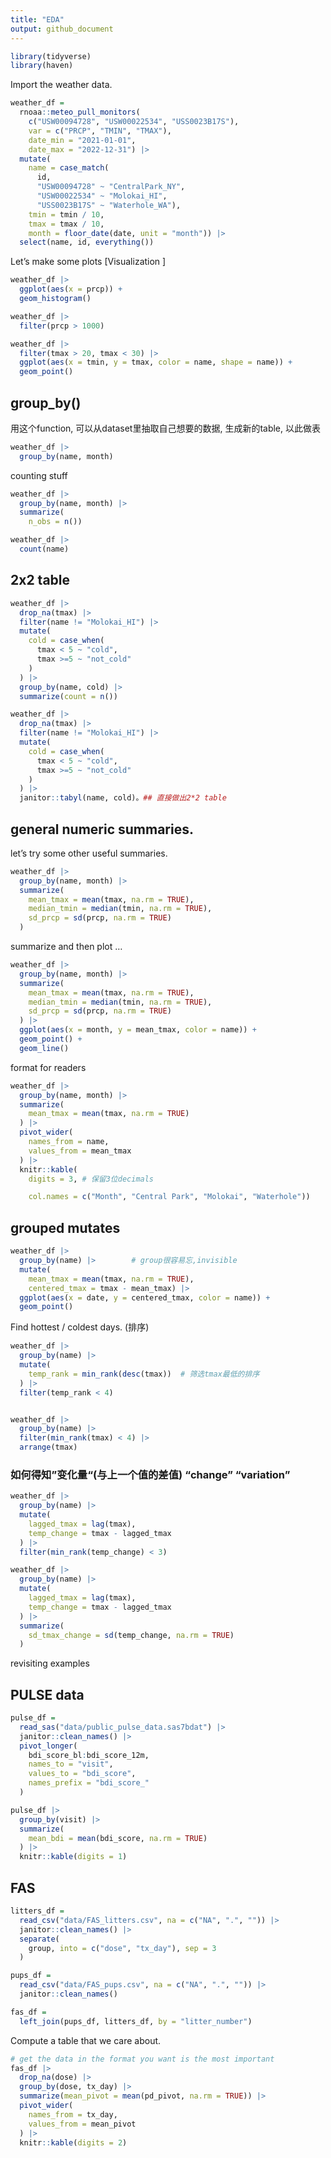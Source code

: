 ```yaml
---
title: "EDA"
output: github_document
---
```


```r
library(tidyverse)
library(haven)
```

Import the weather data.

```r
weather_df = 
  rnoaa::meteo_pull_monitors(
    c("USW00094728", "USW00022534", "USS0023B17S"),
    var = c("PRCP", "TMIN", "TMAX"), 
    date_min = "2021-01-01",
    date_max = "2022-12-31") |>
  mutate(
    name = case_match(
      id, 
      "USW00094728" ~ "CentralPark_NY", 
      "USW00022534" ~ "Molokai_HI",
      "USS0023B17S" ~ "Waterhole_WA"),
    tmin = tmin / 10,
    tmax = tmax / 10,
    month = floor_date(date, unit = "month")) |>
  select(name, id, everything())
```

Let's make some plots [Visualization ]

```r
weather_df |> 
  ggplot(aes(x = prcp)) +
  geom_histogram()
```

```r
weather_df |> 
  filter(prcp > 1000)
```


```r
weather_df |> 
  filter(tmax > 20, tmax < 30) |> 
  ggplot(aes(x = tmin, y = tmax, color = name, shape = name)) + 
  geom_point()
```


## group_by() 
用这个function, 可以从dataset里抽取自己想要的数据, 生成新的table, 以此做表

```r
weather_df |> 
  group_by(name, month)
```


counting stuff

```r
weather_df |> 
  group_by(name, month) |> 
  summarize(
    n_obs = n())
```

```r
weather_df |> 
  count(name)
```



## 2x2 table

```r
weather_df |> 
  drop_na(tmax) |> 
  filter(name != "Molokai_HI") |> 
  mutate(
    cold = case_when(
      tmax < 5 ~ "cold",
      tmax >=5 ~ "not_cold"
    )
  ) |> 
  group_by(name, cold) |> 
  summarize(count = n())

weather_df |> 
  drop_na(tmax) |> 
  filter(name != "Molokai_HI") |> 
  mutate(
    cold = case_when(
      tmax < 5 ~ "cold",
      tmax >=5 ~ "not_cold"
    )
  ) |> 
  janitor::tabyl(name, cold)。## 直接做出2*2 table
```

## general numeric summaries.

let's try some other useful summaries.

```r
weather_df |> 
  group_by(name, month) |> 
  summarize(
    mean_tmax = mean(tmax, na.rm = TRUE),
    median_tmin = median(tmin, na.rm = TRUE),
    sd_prcp = sd(prcp, na.rm = TRUE)
  )
```

summarize and then plot ...

```r
weather_df |> 
  group_by(name, month) |> 
  summarize(
    mean_tmax = mean(tmax, na.rm = TRUE),
    median_tmin = median(tmin, na.rm = TRUE),
    sd_prcp = sd(prcp, na.rm = TRUE)
  ) |> 
  ggplot(aes(x = month, y = mean_tmax, color = name)) + 
  geom_point() + 
  geom_line()
```


format for readers

```r
weather_df |> 
  group_by(name, month) |> 
  summarize(
    mean_tmax = mean(tmax, na.rm = TRUE)
  ) |> 
  pivot_wider(
    names_from = name, 
    values_from = mean_tmax
  ) |> 
  knitr::kable(
    digits = 3, # 保留3位decimals

    col.names = c("Month", "Central Park", "Molokai", "Waterhole"))
```


## grouped mutates

```r
weather_df |> 
  group_by(name) |>        # group很容易忘,invisible
  mutate(
    mean_tmax = mean(tmax, na.rm = TRUE),
    centered_tmax = tmax - mean_tmax) |> 
  ggplot(aes(x = date, y = centered_tmax, color = name)) +
  geom_point()
```

Find hottest / coldest days. (排序)

```r
weather_df |> 
  group_by(name) |>  
  mutate(
    temp_rank = min_rank(desc(tmax))  # 筛选tmax最低的排序
  ) |> 
  filter(temp_rank < 4)


weather_df |> 
  group_by(name) |> 
  filter(min_rank(tmax) < 4) |> 
  arrange(tmax)
```

### 如何得知”变化量“(与上一个值的差值) “change” "variation"
```r
weather_df |> 
  group_by(name) |> 
  mutate(
    lagged_tmax = lag(tmax),
    temp_change = tmax - lagged_tmax
  ) |> 
  filter(min_rank(temp_change) < 3)
```

```r
weather_df |> 
  group_by(name) |> 
  mutate(
    lagged_tmax = lag(tmax),
    temp_change = tmax - lagged_tmax
  ) |> 
  summarize(
    sd_tmax_change = sd(temp_change, na.rm = TRUE)
  )
```
revisiting examples



## PULSE data

```r
pulse_df =
  read_sas("data/public_pulse_data.sas7bdat") |> 
  janitor::clean_names() |> 
  pivot_longer(
    bdi_score_bl:bdi_score_12m,
    names_to = "visit",
    values_to = "bdi_score",
    names_prefix = "bdi_score_"
  ) 

pulse_df |> 
  group_by(visit) |> 
  summarize(
    mean_bdi = mean(bdi_score, na.rm = TRUE)
  ) |> 
  knitr::kable(digits = 1)
```

## FAS

```r
litters_df = 
  read_csv("data/FAS_litters.csv", na = c("NA", ".", "")) |> 
  janitor::clean_names() |> 
  separate(
    group, into = c("dose", "tx_day"), sep = 3
  )

pups_df = 
  read_csv("data/FAS_pups.csv", na = c("NA", ".", "")) |> 
  janitor::clean_names()

fas_df =
  left_join(pups_df, litters_df, by = "litter_number")
```

Compute a table that we care about.

```r
# get the data in the format you want is the most important
fas_df |> 
  drop_na(dose) |> 
  group_by(dose, tx_day) |> 
  summarize(mean_pivot = mean(pd_pivot, na.rm = TRUE)) |> 
  pivot_wider(
    names_from = tx_day,
    values_from = mean_pivot
  ) |> 
  knitr::kable(digits = 2)
```



